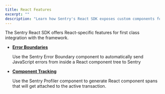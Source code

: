 ```yaml
---
title: React Features
excerpt: ""
description: "Learn how Sentry's React SDK exposes custom components for first class integration with the React framework."
---
```


The Sentry React SDK offers React-specific features for first class integration with the framework.

- **[Error Boundaries](./errorboundary/)**

  Use the Sentry Error Boundary component to automatically send JavaScript errors from inside a React component tree to Sentry

- **[Component Tracking](./componenttracking/)**

  Use the Sentry Profiler component to generate React component spans that will get attached to the active transaction.
